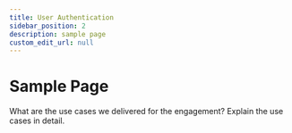 ```yaml
---
title: User Authentication
sidebar_position: 2
description: sample page
custom_edit_url: null
---
```


# Sample Page

What are the use cases we delivered for the engagement? Explain the use cases in detail.
